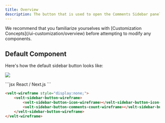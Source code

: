 ```yaml
---
title: Overview
description: The button that is used to open the Comments Sidebar panel.
---
```


<Note>
We recommend that you familiarize yourselves with [Customization Concepts](/ui-customization/overview) before attempting to modify any components.
</Note>


## Default Component

Here's how the default sidebar button looks like:

![](/images/sidebar-button-light.png)


<RequestExample>
```jsx React / Next.js
<VeltWireframe>
    <VeltSidebarButtonWireframe>
        <VeltSidebarButtonWireframe.Icon />
        <VeltSidebarButtonWireframe.CommentsCount />
    </VeltSidebarButtonWireframe>
</VeltWireframe>
```


```HTML HTML
<velt-wireframe style="display:none;">
    <velt-sidebar-button-wireframe>
        <velt-sidebar-button-icon-wireframe></velt-sidebar-button-icon-wireframe>
        <velt-sidebar-button-comments-count-wireframe></velt-sidebar-button-comments-count-wireframe>
    </velt-sidebar-button-wireframe>
</velt-wireframe>
```
</RequestExample>

